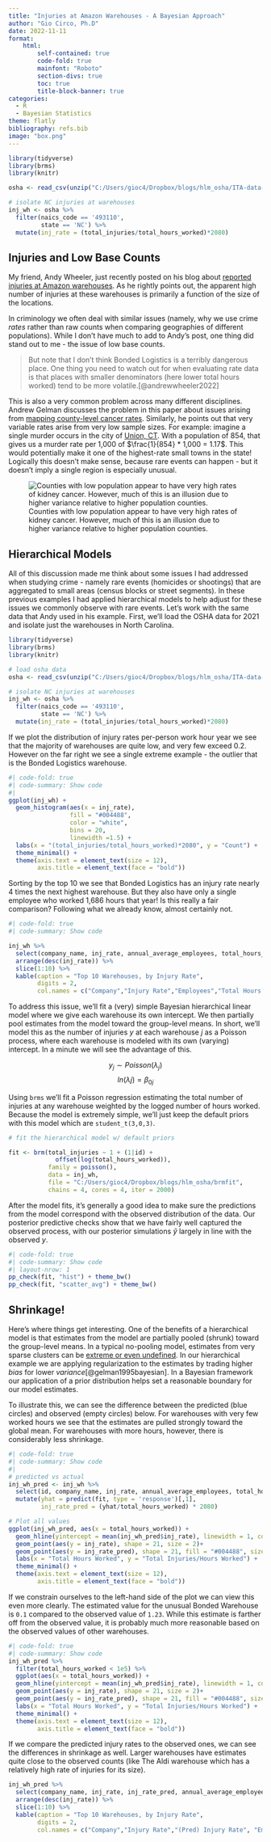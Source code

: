 ```yaml
---
title: "Injuries at Amazon Warehouses - A Bayesian Approach"
author: "Gio Circo, Ph.D"
date: 2022-11-11
format: 
    html:
        self-contained: true
        code-fold: true
        mainfont: "Roboto"
        section-divs: true
        toc: true
        title-block-banner: true
categories:
  - R
  - Bayesian Statistics
theme: flatly
bibliography: refs.bib
image: "box.png"
---
```


```r
library(tidyverse)
library(brms)
library(knitr)

osha <- read_csv(unzip("C:/Users/gioc4/Dropbox/blogs/hlm_osha/ITA-data-cy2021.zip"))

# isolate NC injuries at warehouses
inj_wh <- osha %>%
  filter(naics_code == '493110',
         state == 'NC') %>%
  mutate(inj_rate = (total_injuries/total_hours_worked)*2080)
```

## Injuries and Low Base Counts

My friend, Andy Wheeler, just recently posted on his blog about [reported injuries at Amazon warehouses](https://andrewpwheeler.com/2022/11/05/injury-rates-at-amazon-warehouses/). As he rightly points out, the apparent high number of injuries at these warehouses is primarily a function of the size of the locations.

In criminology we often deal with similar issues (namely, why we use crime *rates* rather than raw counts when comparing geographies of different populations). While I don't have much to add to Andy's post, one thing did stand out to me - the issue of low base counts.

> But note that I don't think Bonded Logistics is a terribly dangerous place. One thing you need to watch out for when evaluating rate data is that places with smaller denominators (here lower total hours worked) tend to be more volatile.[@andrewwheeler2022]

This is also a very common problem across many different disciplines. Andrew Gelman discusses the problem in this paper about issues arising from [mapping county-level cancer rates](http://www.stat.columbia.edu/~gelman/research/published/allmaps.pdf). Similarly, he points out that very variable rates arise from very low sample sizes. For example: imagine a single murder occurs in the city of [Union, CT](https://www.city-data.com/city/Union-Connecticut.html). With a population of 854, that gives us a murder rate per 1,000 of $\frac{1}{854} * 1,000 = 1.17$. This would potentially make it one of the highest-rate small towns in the state! Logically this doesn't make sense, because rare events can happen - but it doesn't imply a single region is especially unusual.

![Counties with low population appear to have very high rates of kidney cancer. However, much of this is an illusion due to higher variance relative to higher population counties.](cancer.png)

## Hierarchical Models

All of this discussion made me think about some issues I had addressed when studying crime - namely rare events (homicides or shootings) that are aggregated to small areas (census blocks or street segments). In these previous examples I had applied hierarchical models to help adjust for these issues we commonly observe with rare events. Let's work with the same data that Andy used in his example. First, we'll load the OSHA data for 2021 and isolate just the warehouses in North Carolina.

```r
library(tidyverse)
library(brms)
library(knitr)

# load osha data
osha <- read_csv(unzip("C:/Users/gioc4/Dropbox/blogs/hlm_osha/ITA-data-cy2021.zip"))

# isolate NC injuries at warehouses
inj_wh <- osha %>%
  filter(naics_code == '493110',
         state == 'NC') %>%
  mutate(inj_rate = (total_injuries/total_hours_worked)*2080)
```

If we plot the distribution of injury rates per-person work hour year we see that the majority of warehouses are quite low, and very few exceed 0.2. However on the far right we see a single extreme example - the outlier that is the Bonded Logistics warehouse.

```r
#| code-fold: true
#| code-summary: Show code
#| 
ggplot(inj_wh) +
  geom_histogram(aes(x = inj_rate), 
                 fill = "#004488", 
                 color = "white",
                 bins = 20,
                 linewidth =1.5) +
  labs(x = "(total_injuries/total_hours_worked)*2080", y = "Count") +
  theme_minimal() +
  theme(axis.text = element_text(size = 12),
        axis.title = element_text(face = "bold"))
```

Sorting by the top 10 we see that Bonded Logistics has an injury rate nearly 4 times the next highest warehouse. But they also have only a single employee who worked 1,686 hours that year! Is this really a fair comparison? Following what we already know, almost certainly not.

```r
#| code-fold: true
#| code-summary: Show code

inj_wh %>%
  select(company_name, inj_rate, annual_average_employees, total_hours_worked) %>%
  arrange(desc(inj_rate)) %>%
  slice(1:10) %>%
  kable(caption = "Top 10 Warehouses, by Injury Rate", 
        digits = 2,
        col.names = c("Company","Injury Rate","Employees","Total Hours Worked"))
```

To address this issue, we'll fit a (very) simple Bayesian hierarchical linear model where we give each warehouse its own intercept. We then partially pool estimates from the model toward the group-level means. In short, we'll model this as the number of injuries $y$ at each warehouse $j$ as a Poisson process, where each warehouse is modeled with its own (varying) intercept. In a minute we will see the advantage of this.

$$y_{j} \sim Poisson(\lambda_{j})$$ $$ln(\lambda{j}) = \beta_{0j}$$

Using `brms` we'll fit a Poisson regression estimating the total number of injuries at any warehouse weighted by the logged number of hours worked. Because the model is extremely simple, we'll just keep the default priors with this model which are `student_t(3,0,3)`.

```r
# fit the hierarchical model w/ default priors

fit <- brm(total_injuries ~ 1 + (1|id) + 
             offset(log(total_hours_worked)), 
           family = poisson(), 
           data = inj_wh,
           file = "C:/Users/gioc4/Dropbox/blogs/hlm_osha/brmfit",
           chains = 4, cores = 4, iter = 2000)
```

After the model fits, it's generally a good idea to make sure the predictions from the model correspond with the observed distribution of the data. Our posterior predictive checks show that we have fairly well captured the observed process, with our posterior simulations $\hat{y}$ largely in line with the observed $y$.

```r
#| code-fold: true
#| code-summary: Show code
#| layout-nrow: 1
pp_check(fit, "hist") + theme_bw()
pp_check(fit, "scatter_avg") + theme_bw()
```

## Shrinkage!

Here's where things get interesting. One of the benefits of a hierarchical model is that estimates from the model are partially pooled (shrunk) toward the group-level means. In a typical no-pooling model, estimates from very sparse clusters can be [extreme or even undefined](https://stats.stackexchange.com/questions/11109/how-to-deal-with-perfect-separation-in-logistic-regression). In our hierarchical example we are applying regularization to the estimates by trading higher *bias* for lower *variance*[@gelman1995bayesian]. In a Bayesian framework our application of a prior distribution helps set a reasonable boundary for our model estimates.

To illustrate this, we can see the difference between the predicted (blue circles) and observed (empty circles) below. For warehouses with very few worked hours we see that the estimates are pulled strongly toward the global mean. For warehouses with more hours, however, there is considerably less shrinkage.

```r
#| code-fold: true
#| code-summary: Show code
#| 
# predicted vs actual
inj_wh_pred <- inj_wh %>%
  select(id, company_name, inj_rate, annual_average_employees, total_hours_worked) %>%
  mutate(yhat = predict(fit, type = 'response')[,1],
         inj_rate_pred = (yhat/total_hours_worked) * 2080)

# Plot all values
ggplot(inj_wh_pred, aes(x = total_hours_worked)) +
  geom_hline(yintercept = mean(inj_wh_pred$inj_rate), linewidth = 1, color = "#004488", alpha = .7)+
  geom_point(aes(y = inj_rate), shape = 21, size = 2)+
  geom_point(aes(y = inj_rate_pred), shape = 21, fill = "#004488", size = 2, alpha = .5) +
  labs(x = "Total Hours Worked", y = "Total Injuries/Hours Worked") +
  theme_minimal() +
  theme(axis.text = element_text(size = 12),
        axis.title = element_text(face = "bold"))

```

If we constrain ourselves to the left-hand side of the plot we can view this even more clearly. The estimated value for the unusual Bonded Warehouse is `0.1` compared to the observed value of `1.23`. While this estimate is farther off from the observed value, it is probably much more reasonable based on the observed values of other warehouses.

```r
#| code-fold: true
#| code-summary: Show code
inj_wh_pred %>%
  filter(total_hours_worked < 1e5) %>%
  ggplot(aes(x = total_hours_worked)) +
  geom_hline(yintercept = mean(inj_wh_pred$inj_rate), linewidth = 1, color = "#004488", alpha = .7)+
  geom_point(aes(y = inj_rate), shape = 21, size = 2)+
  geom_point(aes(y = inj_rate_pred), shape = 21, fill = "#004488", size = 2, alpha = .5) +
  labs(x = "Total Hours Worked", y = "Total Injuries/Hours Worked") +
  theme_minimal() +
  theme(axis.text = element_text(size = 12),
        axis.title = element_text(face = "bold"))
```

If we compare the predicted injury rates to the observed ones, we can see the differences in shrinkage as well. Larger warehouses have estimates quite close to the observed counts (like The Aldi warehouse which has a relatively high rate of injuries for its size).

```r
inj_wh_pred %>%
  select(company_name, inj_rate, inj_rate_pred, annual_average_employees, total_hours_worked) %>%
  arrange(desc(inj_rate)) %>%
  slice(1:10) %>%
  kable(caption = "Top 10 Warehouses, by Injury Rate", 
        digits = 2,
        col.names = c("Company","Injury Rate","(Pred) Injury Rate", "Employees","Total Hours Worked"))
```
